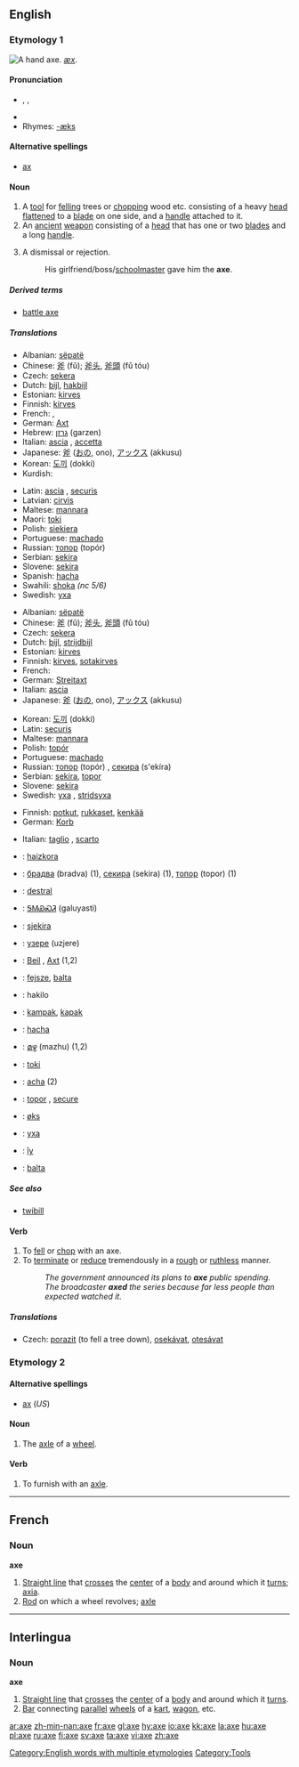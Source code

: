 {{wikipedia|Axe (disambiguation)}}
==English==

[[Category:English words with multiple etymologies]]
===Etymology 1===
[[Image:Accetta.jpg|thumb|right|A hand axe.]]
{{OE.}} ''[[æx]]''.

====Pronunciation====
* {{AHD|ăks}}, {{IPA|/æks/}}, {{SAMPA|/{ks/}}
*{{audio|en-us-axe.ogg|Audio (US)}}
* Rhymes: [[Rhymes:English:-æks|-æks]]

====Alternative spellings====
*[[ax#Etymology 2|ax]]

====Noun====
{{wikipedia}}
{{en-noun}}

# [[Category:Tools]] A [[tool]] for [[fell]]ing trees or [[chop]]ping wood etc. consisting of a heavy <!-- [[metallic]] (material is not essential, the axes used to be of stone in the stone age --> [[head]] [[flatten]]ed to a [[blade]] on one side, and a <!-- usually wooden (material is not essential) --> [[handle]] attached to it.
# An [[ancient]] [[weapon]] consisting of a <!-- [[metallic]] --> [[head]] that has one or two [[blade]]s and a long [[handle]].
# {{colloquial}} A dismissal or rejection.
#: His girlfriend/boss/[[schoolmaster]] gave him the '''axe'''.

=====Derived terms=====
*[[battle axe]]

=====Translations=====
{{trans-top|tool}}
*Albanian: [[sëpatë]]
*Chinese: [[斧]] (fǔ); [[斧头]], [[斧頭]] (fǔ tóu)
*Czech: [[sekera]] {{f}}
*Dutch: [[bijl]], [[hakbijl]]
*Estonian: [[kirves]]
*Finnish: [[kirves]]
*French: {{t+|fr|hache|f}}, {{t+|fr|cognée|f}}
*German: [[Axt]] {{f}}
*Hebrew: [[גרזן]] (garzen) {{m}}
*Italian: [[ascia]] {{f}}, [[accetta]] {{f}}
*Japanese: [[斧]] ([[おの]], ono), [[アックス]] (akkusu)
*Korean: [[도끼]] (dokki) 
*Kurdish: {{KUchar|[[ته‌ور]]}}
{{trans-mid}}
*Latin: [[ascia]] {{f}}, [[securis]] {{f}}
*Latvian: [[cirvis]] {{m}}
*Maltese: [[mannara]] {{f}}
*Maori: [[toki]] 
*Polish: [[siekiera]] {{f}}
*Portuguese: [[machado]] {{m}}
*Russian: [[топор]] (topór) {{m}}
*Serbian: [[sekira]]
*Slovene: [[sekira]] {{f}}
*Spanish: [[hacha]] {{f}}
*Swahili:  [[shoka]] ''(nc 5/6)''
*Swedish: [[yxa]] {{c}}
{{trans-bottom}}

{{trans-top|an ancient weapon}}
*Albanian: [[sëpatë]]
*Chinese: [[斧]] (fǔ); [[斧头]], [[斧頭]] (fǔ tóu)
*Czech: [[sekera]] {{f}}
*Dutch: [[bijl]], [[strijdbijl]]
*Estonian: [[kirves]]
*Finnish: [[kirves]], [[sotakirves]]
*French: {{t+|fr|hache|f}}
*German: [[Streitaxt]] {{f}}
*Italian: [[ascia]] {{f}}
*Japanese: [[斧]] ([[おの]], ono), [[アックス]] (akkusu)
{{trans-mid}}
*Korean: [[도끼]] (dokki)
*Latin: [[securis]] {{f}}
*Maltese: [[mannara]] {{f}}
*Polish: [[topór]] {{m}}
*Portuguese: [[machado]] {{m}}
*Russian: [[топор]] (topór) {{m}}, [[секира]] (s'ekíra) {{f}}
*Serbian: [[sekira]], [[topor]]
*Slovene: [[sekira]] {{f}}
*Swedish: [[yxa]] {{c}}, [[stridsyxa]] {{c}}
{{trans-bottom}}

{{trans-top|rejection}}
*Finnish: [[potku|potkut]], [[rukkanen|rukkaset]], [[kenkä|kenkää]]
*German: [[Korb]] {{m}}
{{trans-mid}}
*Italian: [[taglio]] {{m}}, [[scarto]] {{m}}
{{trans-bottom}}

{{checktrans-top}}
*{{ttbc|Basque}}: [[haizkora]]
*{{ttbc|Bulgarian}}: [[брадва]] (bradva) {{f}} (1), [[секира]] (sekira) {{f}} (1), [[топор]] (topor) {{m}} (1)
*{{ttbc|Catalan}}: [[destral]] {{f}}
*{{ttbc|Cherokee}}: [[ᎦᎷᏯᏍᏘ]] (galuyasti)
*{{ttbc|Croatian}}: [[sjekira]] {{f}}
*{{ttbc|Erzya}}: [[узере]] (uzjere)
*{{ttbc|German}}: [[Beil]] {{n}}, [[Axt]] {{f}} (1,2)
*{{ttbc|Hungarian}}: [[fejsze]], [[balta]]
*{{ttbc|Ido}}: hakilo
*{{ttbc|Indonesian}}: [[kampak]], [[kapak]]
{{checktrans-mid}}
*{{ttbc|Interlingua}}: [[hacha]]
*{{ttbc|Malayalam}}: [[മഴു]] (mazhu) (1,2)
*{{ttbc|Maori}}: [[toki]]
*{{ttbc|Portuguese}}: [[acha]] {{f}} (2)
*{{ttbc|Romanian}}: [[topor]] {{mf}}, [[secure]] {{f}}
*{{ttbc|Norwegian}}: [[øks]] {{f}}
*{{ttbc|Swedish}}: [[yxa]]
*{{ttbc|Tupinambá}}: [[îy]]
*{{ttbc|Turkish}}: [[balta]]
{{checktrans-bottom}}

=====See also=====
*[[twibill]]

====Verb====
{{en-verb|ax|ing}}

# To [[fell]] or [[chop]] with an axe.
# To [[terminate]] or [[reduce]] tremendously in a [[rough]] or [[ruthless]] manner.
#:''The government announced its plans to '''axe''' public spending.''
#:''The broadcaster '''axed''' the series because far less people than expected watched it.''

=====Translations=====
{{trans-top|fell or chop}}
*Czech: [[porazit]] (to fell a tree down), [[osekávat]], [[otesávat]]
{{trans-bottom}}

===Etymology 2===
====Alternative spellings====
*[[ax#Etymology 2|ax]] (''US'')

====Noun====
{{en-noun}}

# {{archaic}} The [[axle]] of a [[wheel]].

====Verb====
{{en-verb|ax|ing}}

#To furnish with an [[axle]].

----

==French==

===Noun===
'''axe'''

#[[Straight line]] that [[cross]]es the [[center]] of a [[body]] and around which it [[turn]]s; [[axia]].
#[[Rod]] on which a wheel revolves; [[axle]]

----

==Interlingua==

===Noun===
'''axe'''

#[[Straight line]] that [[cross]]es the [[center]] of a [[body]] and around which it [[turn]]s.
#[[Bar]] connecting [[parallel]] [[wheel]]s of a [[kart]], [[wagon]], etc.

[[ar:axe]]
[[zh-min-nan:axe]]
[[fr:axe]]
[[gl:axe]]
[[hy:axe]]
[[io:axe]]
[[kk:axe]]
[[la:axe]]
[[hu:axe]]
[[pl:axe]]
[[ru:axe]]
[[fi:axe]]
[[sv:axe]]
[[ta:axe]]
[[vi:axe]]
[[zh:axe]]